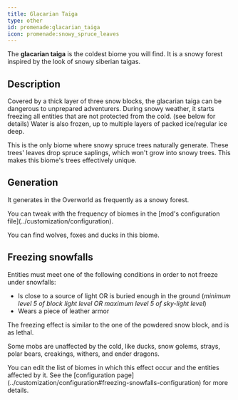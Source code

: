 ```yaml
---
title: Glacarian Taiga
type: other
id: promenade:glacarian_taiga
icon: promenade:snowy_spruce_leaves
---
```


The **glacarian taiga** is the coldest biome you will find. It is a snowy forest inspired by the look of snowy siberian taigas.

<Asset width={1024} location="promenade:biome/glacarian_taiga" title="Glacaian Taiga"/>

## Description

Covered by a thick layer of three snow blocks, the glacarian taiga can be dangerous to unprepared adventurers.
During snowy weather, it starts freezing all entities that are not protected from the cold. (see below for details)
Water is also frozen, up to multiple layers of packed ice/regular ice deep.

This is the only biome where snowy spruce trees naturally generate.
These trees' leaves drop spruce saplings, which won't grow into snowy trees.
This makes this biome's trees effectively unique. <Asset width={32} location="promenade:snowy_spruce_leaves" title="Snowy Spruce Leaves"/>

## Generation
It generates in the Overworld as frequently as a snowy forest.

<Callout>
    You can tweak with the frequency of biomes in the [mod's configuration file](../customization/configuration).
</Callout>

You can find wolves, foxes and ducks in this biome.

## Freezing snowfalls
Entities must meet one of the following conditions in order to not freeze under snowfalls:
- Is close to a source of light OR is buried enough in the ground (*minimum level 5 of block light level OR maximum level 5 of sky-light level*)
- Wears a piece of leather armor

The freezing effect is similar to the one of the powdered snow block, and is as lethal.

Some mobs are unaffected by the cold, like ducks, snow golems, strays, polar bears, creakings, withers, and ender dragons.

<Callout type="info">
    You can edit the list of biomes in which this effect occur and the entities affected by it. See the [configuration page](../customization/configuration#freezing-snowfalls-configuration) for more details.
</Callout>